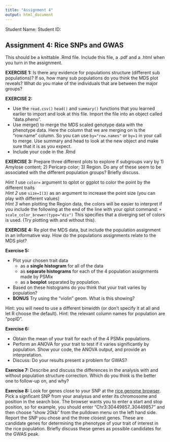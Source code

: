 ```yaml
---
title: "Assignment 4"
output: html_document
---
```


Student Name:
Student ID:

## Assignment 4: Rice SNPs and GWAS

This should be a knittable .Rmd file.  Include this file, a .pdf and a .html when you turn in the assignment.

**EXERCISE 1:** Is there any evidence for populations structure (different sub populations)?  If so, how many sub populations do you think the MDS plot reveals?  What do you make of the individuals that are between the major groups?


**EXERCISE 2:** 

* Use the `read.csv()` `head()` and `summary()` functions that you learned earlier to import and look at this file.  Import the file into an object called "data.pheno".
* Use merge() to merge the MDS scaled genotype data with the phenotype data.  Here the column that we are merging on is the "row.name" column.  So you can use `by="row.names"` or `by=1` in your call to merge.  Use summary and head to look at the new object and make sure that it is as you expect.
* Include your code in the .Rmd


**EXERCISE 3:** Prepare three different plots to explore if subgroups vary by 1) Amylose content; 2) Pericarp color; 3) Region.  Do any of these seem to be associated with the different population groups? Briefly discuss.

*Hint 1* use `color=` argument to qplot or ggplot to color the point by the different traits  
*Hint 2* use `size=I(3)` as an argument to increase the point size (you can play with different values)  
*Hint 3* when plotting the Region data, the colors will be easier to interpret if you include the following at the end of the line with your qplot command: ` + scale_color_brewer(type="div")` This specifies that a diverging set of colors is used.  (Try plotting with and without this).

**EXERCISE 4:** Re plot the MDS data, but include the population assignment in an informative way.  How do the populations assignments relate to the MDS plot?

**Exercise 5:** 

* Plot your chosen trait data
  * as a **single histogram** for all of the data
  * as **separate histograms** for each of the 4 population assignments made by PSMix
  * as a **boxplot** separated by population. 
* Based on these histograms do you think that your trait varies by population? 
* **BONUS** Try using the "violin" geom.  What is this showing?
  
Hint: you will need to use a different binwidth (or don't specify it at all and let R choose the default).  Hint: the relevant column names for population are "popID".  

**Exercise 6:** 

* Obtain the mean of your trait for each of the 4 PSMix populations.
* Perform an ANOVA for your trait to test if it varies significantly by population.  Show your code, the ANOVA output, and provide an interpretation.
* Discuss: Do your results present a problem for GWAS?

**Exercise 7:** Describe and discuss the differences in the analysis with and without population structure correction.  Which do you think is the better one to follow-up on, and why?

**Exercise 8:** Look for genes close to your SNP at the [rice genome browser](http://rice.plantbiology.msu.edu/cgi-bin/gbrowse/rice/).  Pick a signficant SNP from your analysus and enter its chromosome and position in the search box.  The browser wants you to enter a start and stop position, so for example, you should enter "Chr3:30449857..30449857" and then choose "show 20kb" from the pulldown menu on the left hand side.  Report the SNP you chose and the three closest genes.  These are candidate genes for determining the phenotype of your trait of interest in the rice population.  Briefly discuss these genes as possible candidates for the GWAS peak.
